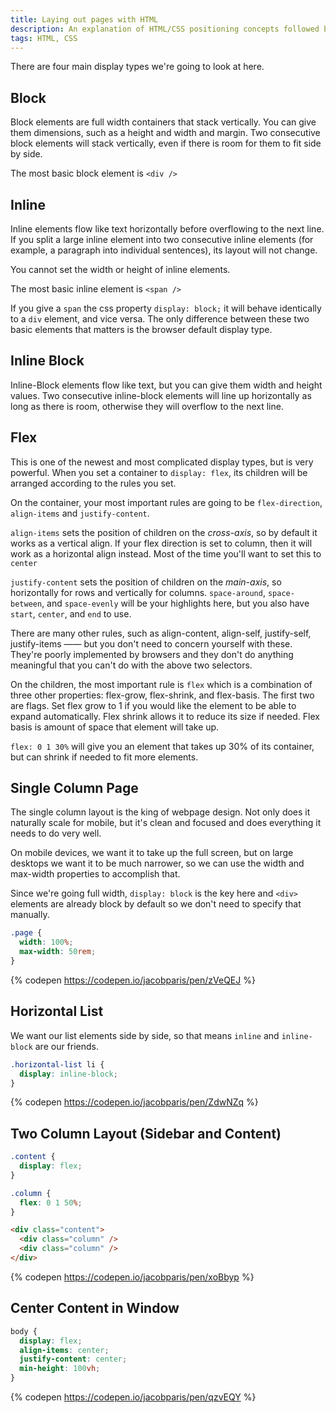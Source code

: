 ```yaml
---
title: Laying out pages with HTML
description: An explanation of HTML/CSS positioning concepts followed by a series of example layouts with code
tags: HTML, CSS
---
```


There are four main display types we're going to look at here.

## Block

Block elements are full width containers that stack vertically. You can give them dimensions, such as a height and width and margin. Two consecutive block elements will stack vertically, even if there is room for them to fit side by side.

The most basic block element is `<div />`

## Inline

Inline elements flow like text horizontally before overflowing to the next line. If you split a large inline element into two consecutive inline elements (for example, a paragraph into individual sentences), its layout will not change.

You cannot set the width or height of inline elements.

The most basic inline element is `<span />`

If you give a `span` the css property `display: block;` it will behave identically to a `div` element, and vice versa. The only difference between these two basic elements that matters is the browser default display type.

## Inline Block

Inline-Block elements flow like text, but you can give them width and height values. Two consecutive inline-block elements will line up horizontally as long as there is room, otherwise they will overflow to the next line.

## Flex

This is one of the newest and most complicated display types, but is very powerful. When you set a container to `display: flex`, its children will be arranged according to the rules you set.

On the container, your most important rules are going to be `flex-direction`, `align-items` and `justify-content`.

`align-items` sets the position of children on the _cross-axis_, so by default it works as a vertical align. If your flex direction is set to column, then it will work as a horizontal align instead. Most of the time you'll want to set this to `center`

`justify-content` sets the position of children on the _main-axis_, so horizontally for rows and vertically for columns. `space-around`, `space-between`, and `space-evenly` will be your highlights here, but you also have `start`, `center`, and `end` to use.

There are many other rules, such as align-content, align-self, justify-self, justify-items —— but you don't need to concern yourself with these. They're poorly implemented by browsers and they don't do anything meaningful that you can't do with the above two selectors.

On the children, the most important rule is `flex` which is a combination of three other properties: flex-grow, flex-shrink, and flex-basis. The first two are flags. Set flex grow to 1 if you would like the element to be able to expand automatically. Flex shrink allows it to reduce its size if needed. Flex basis is amount of space that element will take up.

`flex: 0 1 30%` will give you an element that takes up 30% of its container, but can shrink if needed to fit more elements.

## Single Column Page

The single column layout is the king of webpage design. Not only does it naturally scale for mobile, but it's clean and focused and does everything it needs to do very well.

On mobile devices, we want it to take up the full screen, but on large desktops we want it to be much narrower, so we can use the width and max-width properties to accomplish that.

Since we're going full width, `display: block` is the key here and `<div>` elements are already block by default so we don't need to specify that manually.

```css numbered
.page {
  width: 100%;
  max-width: 50rem;
}
```

{% codepen https://codepen.io/jacobparis/pen/zVeQEJ %}

## Horizontal List

We want our list elements side by side, so that means `inline` and `inline-block` are our friends.

```css numbered
.horizontal-list li {
  display: inline-block;
}
```

{% codepen https://codepen.io/jacobparis/pen/ZdwNZq %}

## Two Column Layout (Sidebar and Content)

```css numbered
.content {
  display: flex;
}

.column {
  flex: 0 1 50%;
}
```

```html
<div class="content">
  <div class="column" />
  <div class="column" />
</div>
```

{% codepen https://codepen.io/jacobparis/pen/xoBbyp %}

## Center Content in Window

```css numbered
body {
  display: flex;
  align-items: center;
  justify-content: center;
  min-height: 100vh;
}
```

{% codepen https://codepen.io/jacobparis/pen/qzvEQY %}
